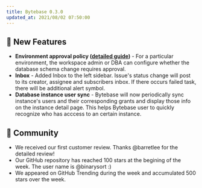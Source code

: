 ```yaml
---
title: Bytebase 0.3.0
updated_at: 2021/08/02 07:50:00
---
```


## 🚀 New Features

- **Environment approval policy ([detailed guide](https://docs.bytebase.com/use-bytebase/approval-policy))** - For a particular environment, the workspace admin or DBA can configure whether the database schema change requires approval.
- **Inbox** - Added Inbox to the left sidebar. Issue's status change will post to its creator, assignee and subscribers inbox. If there occurs failed task, there will be additional alert symbol.
- **Database instance user sync** - Bytebase will now periodically sync instance's users and their corresponding grants and display those info on the instance detail page. This helps Bytebase user to quickly recognize who has acccess to an certain instance.

## 🎠 Community

- We received our first customer review. Thanks @barretlee for the detailed review!
- Our GitHub repository has reached 100 stars at the begining of the week. The user name is @binarysort :)
- We appeared on GitHub Trending during the week and accumulated 500 stars over the week.

<IncludeBlock url="/docs/get-started/install/install-upgrade"></IncludeBlock>
